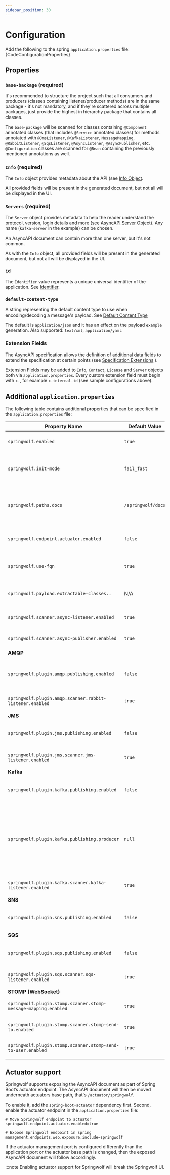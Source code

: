 ```yaml
---
sidebar_position: 30
---
```


# Configuration

Add the following to the spring `application.properties` file:
<CodeBlock language="properties">{CodeConfigurationProperties}</CodeBlock>

## Properties

### `base-backage` (required)

It's recommended to structure the project such that all consumers and producers (classes containing listener/producer methods) are in the same package - it's not mandatory, and if they're scattered across multiple packages, just provide the highest in hierarchy package that contains all classes.

The `base-package` will be scanned for classes containing `@Component` annotated classes (that includes `@Service` annotated classes) for methods annotated with `@JmsListener`, `@KafkaListener`, `MessageMapping`, `@RabbitListener`, `@SqsListener`, `@AsyncListener`, `@AsyncPublisher`, etc.
`@Configuration` classes are scanned for `@Bean` containing the previously mentioned annotations as well.

### `Info` (required)

The `Info` object provides metadata about the API (see [Info Object](https://www.asyncapi.com/docs/reference/specification/v3.0.0#infoObject).

All provided fields will be present in the generated document, but not all will be displayed in the UI.

### `Servers` (required)

The `Server` object provides metadata to help the reader understand the protocol, version, login details and more (see [AsyncAPI Server Object](https://www.asyncapi.com/docs/reference/specification/v3.0.0#serversObject)).
Any name (`kafka-server` in the example) can be chosen.

An AsyncAPI document can contain more than one server, but it's not common.

As with the `Info` object, all provided fields will be present in the generated document, but not all will be displayed in the UI.

### `id`

The `Identifier` value represents a unique universal identifier of the application. See [Identifier](https://www.asyncapi.com/docs/reference/specification/v3.0.0#A2SIdString).

### `default-content-type`

A string representing the default content type to use when encoding/decoding a message's payload. See [Default Content Type](https://www.asyncapi.com/docs/reference/specification/v3.0.0#defaultContentTypeString)

The default is `application/json` and it has an effect on the payload `example` generation. Also supported: `text/xml`, `application/yaml`.

### Extension Fields

The AsyncAPI specification allows the definition of additional data fields to extend the
specification at certain points (see [Specification Extensions](https://www.asyncapi.com/docs/reference/specification/v3.0.0#specificationExtensions) ).

Extension Fields may be added to `Info`, `Contact`, `License` and `Server` objects both via `application.properties`.
Every custom extension field must begin with `x-`, for example `x-internal-id` (see sample configurations above).

## Additional `application.properties`

The following table contains additional properties that can be specified in the `application.properties` file:

| Property Name                                                   | Default Value      | Description                                                                                                                                                                                                                                                                                                                                                                                                                                                                      |
|-----------------------------------------------------------------|--------------------|--------------------------------------------------------------------------------------------------------------------------------------------------------------------------------------------------------------------------------------------------------------------------------------------------------------------------------------------------------------------------------------------------------------------------------------|
| `springwolf.enabled`                                            | `true`             | Allows to enable/disable Springwolf at one central place.                                                                                                                                                                                                                                                                                                                                                                                                                        |
| `springwolf.init-mode`                                          | `fail_fast`        | Springwolf initializes during start up with `fail_fast` or in the `background` after the application has started.                                                                                                                                                                                                                                                                                                                                                                |
| `springwolf.paths.docs`                                         | `/springwolf/docs` | The path of the AsyncAPI document in JSON format. *Note that at the moment the UI will work only with the default value.*                                                                                                                                                                                                                                                                                                                                                        |
| `springwolf.endpoint.actuator.enabled`                          | `false`            | Publish the AsyncAPI document as part of Spring Boot’s actuator feature.                                                                                                                                                                                                                                                                                                                                                                                                         |
| `springwolf.use-fqn`                                            | `true`             | Use fully qualified names for the schema classes. **Required for publishing with `springwolf-ui`**                                                                                                                                                                                                                                                                                                                                                                               |
| `springwolf.payload.extractable-classes..`                      | N/A                | Extract additional payload types. See [message payloads](documenting-messages.mdx) for more details.                                                                                                                                                                                                                                                                                                                                                                             |
| `springwolf.scanner.async-listener.enabled`                     | `true`             | Enable scanner to find methods annotated with `@AsyncListener`.                                                                                                                                                                                                                                                                                                                                                                                                                  |
| `springwolf.scanner.async-publisher.enabled`                    | `true`             | Enable scanner to find methods annotated with `@AsyncPublisher`.                                                                                                                                                                                                                                                                                                                                                                                                                 |
| **AMQP**                                                        |                    |                                                                                                                                                                                                                                                                                                                                                                                                                                                                                  |
| `springwolf.plugin.amqp.publishing.enabled`                     | `false`            | Allow (anyone) to produce AMQP messages from the UI. *Note that this has security implications*                                                                                                                                                                                                                                                                                                                                                                                  |
| `springwolf.plugin.amqp.scanner.rabbit-listener.enabled`        | `true`             | Enable scanner to find methods annotated with `@RabbitListener`.                                                                                                                                                                                                                                                                                                                                                                                                                 |
| **JMS**                                                         |                    |                                                                                                                                                                                                                                                                                                                                                                                                                                                                                  |
| `springwolf.plugin.jms.publishing.enabled`                      | `false`            | Allow (anyone) to produce JMS messages from the UI. *Note that this has security implications*                                                                                                                                                                                                                                                                                                                                                                                   |
| `springwolf.plugin.jms.scanner.jms-listener.enabled`            | `true`             | Enable scanner to find methods annotated with `@JmsListener`.                                                                                                                                                                                                                                                                                                                                                                                                                    |
| **Kafka**                                                       |                    |                                                                                                                                                                                                                                                                                                                                                                                                                                                                                  |
| `springwolf.plugin.kafka.publishing.enabled`                    | `false`            | Allow (anyone) to produce Kafka messages from the UI. *Note that this has security implications*                                                                                                                                                                                                                                                                                                                                                                                 |
| `springwolf.plugin.kafka.publishing.producer`                   | `null`             | Configure the Kafka producer used to publish messages from the UI. Uses identical parameters as `spring.kafka.producer`. [SpringwolfKafkaProducer](https://github.com/springwolf/springwolf-core/blob/master/springwolf-examples/springwolf-kafka-example/src/main/java/io/github/springwolf/examples/kafka/configuration/CustomSpringwolfKafkaProducer.java#L20) demonstrates multiple producer configuration to publish to Avro and Protobuf. |
| `springwolf.plugin.kafka.scanner.kafka-listener.enabled`        | `true`             | Enable scanner to find methods annotated with `@KafkaListener`.                                                                                                                                                                                                                                                                                                                                                                                                                  |
| **SNS**                                                         |                    |                                                                                                                                                                                                                                                                                                                                                                                                                                                                                  |
| `springwolf.plugin.sns.publishing.enabled`                      | `false`            | Allow (anyone) to produce SNS messages from the UI. *Note that this has security implications*                                                                                                                                                                                                                                                                                                                                                                                   |
| **SQS**                                                         |                    |                                                                                                                                                                                                                                                                                                                                                                                                                                                                                  |
| `springwolf.plugin.sqs.publishing.enabled`                      | `false`            | Allow (anyone) to produce SQS messages from the UI. *Note that this has security implications*                                                                                                                                                                                                                                                                                                                                                                                   |
| `springwolf.plugin.sqs.scanner.sqs-listener.enabled`            | `true`             | Enable scanner to find methods annotated with `@SqsListener`.                                                                                                                                                                                                                                                                                                                                                                                                                    |
| **STOMP (WebSocket)**                                           |                    |                                                                                                                                                                                                                                                                                                                                                                                                                                                                                  |
| `springwolf.plugin.stomp.scanner.stomp-message-mapping.enabled` | `true`             | Enable scanner to find methods annotated with `@MessageMapping`.                                                                                                                                                                                                                                                                                                                                                                                                                 |
| `springwolf.plugin.stomp.scanner.stomp-send-to.enabled`         | `true`             | Enable scanner to find methods annotated with `@SendTo`.                                                                                                                                                                                                                                                                                                                                                                                                                         |
| `springwolf.plugin.stomp.scanner.stomp-send-to-user.enabled`    | `true`             | Enable scanner to find methods annotated with `@SendToUser`.                                                                                                                                                                                                                                                                                                                                                                                                                     |

## Actuator support

Springwolf supports exposing the AsyncAPI document as part of Spring Boot’s actuator endpoint.
The AsyncAPI document will then be moved underneath actuators base path, that's `/actuator/springwolf`.

To enable it, add the `spring-boot-actuator` dependency first.
Second, enable the actuator endpoint in the `application.properties` file:

```properties
# Move Springwolf endpoint to actuator
springwolf.endpoint.actuator.enabled=true

# Expose Springwolf endpoint in spring
management.endpoints.web.exposure.include=springwolf
```

If the actuator management port is configured differently than the application port or the actuator base path is changed, then
the exposed AsyncAPI document will follow accordingly.

:::note
Enabling actuator support for Springwolf will break the Springwolf UI.
